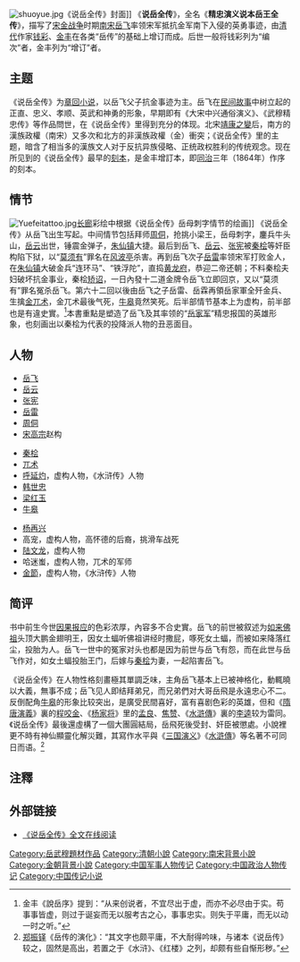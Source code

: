 [[File:shuoyue.jpg|frame]]《说岳全传》封面]]
《'''说岳全传'''》，全名《'''精忠演义说本岳王全传'''》，描写了[[宋金战争|宋金战争]]时期[[南宋|南宋]][[岳飞|岳飞]]率领宋军抵抗金军南下入侵的英勇事迹，由[[清代|清代]]作家[[钱彩|钱彩]]、[[金丰|金丰]]在各类“岳传”的基础上增订而成。后世一般将钱彩列为“编次”者，金丰列为“增订”者。

== 主题 ==
《说岳全传》为[[章回小说|章回小说]]，以岳飞父子抗金事迹为主。岳飞在[[民间故事|民间故事]]中树立起的正直、忠义、孝顺、英武和神勇的形象，早期即有《大宋中兴通俗演义》、《武穆精忠传》等作品問世，在《说岳全传》里得到充分的体现。北宋[[靖康之變|靖康之變]]后，南方的漢族政權（南宋）又多次和北方的非漢族政權（金）衝突；《说岳全传》里的主题，暗含了相当多的漢族文人对于反抗异族侵略、正统政权胜利的传统观念。现在所见到的《说岳全传》最早的[[刻本|刻本]]，是金丰增訂本，即[[同治|同治]]三年（1864年）作序的刻本。

== 情节 ==
[[File:Yuefeitattoo.jpg|thumb]][[长廊|长廊]]彩绘中根据《说岳全传》岳母刺字情节的绘画]]
《说岳全传》从岳飞出生写起。中间情节包括拜师[[周侗|周侗]]，抢挑小梁王，岳母刺字，鏖兵牛头山，[[岳云|岳云]]出世，锤震金弹子，[[朱仙镇|朱仙镇]]大捷。最后到岳飞、[[岳云|岳云]]、[[張憲_(宋朝)|张宪]]被[[秦桧|秦桧]]等奸臣构陷下狱，以“[[莫须有|莫须有]]”罪名在[[风波亭|风波亭]]杀害。再到岳飞次子[[岳雷|岳雷]]率领宋军打败金人，在[[朱仙镇|朱仙镇]]大破金兵“连环马”、“铁浮陀”，直捣[[黄龙府|黄龙府]]，恭迎二帝还朝；不料秦桧夫妇破坏抗金事业，秦桧[[矫诏|矫诏]]，一日內發十二道金牌令岳飞立即回京，又以“莫须有”罪名冤杀岳飞。第六十二回以後由岳飞之子岳雷、岳霖再領岳家軍全歼金兵、生擒[[金兀术|金兀术]]，金兀术最後气死，[[牛皋|牛皋]]竟然笑死。后半部情节基本上为虚构，前半部也是有違史實。<ref>金丰《說岳序》提到：“从来创说者，不宜尽出于虚，而亦不必尽由于实。苟事事皆虚，则过于诞妄而无以服考古之心，事事忠实。则失于平庸，而无以动一时之听。”</ref>本書重點是塑造了岳飞及其率领的“[[岳家军|岳家军]]”精忠报国的英雄形象，也刻画出以秦桧为代表的投降派人物的丑恶面目。

== 人物 ==
{{col-begin}}
{{col-3}}
*[[岳飞|岳飞]]
*[[岳云|岳云]]
*[[張憲_(宋朝)|张宪]]
*[[岳雷|岳雷]]
*[[周侗|周侗]]
*[[宋高宗|宋高宗]]赵构
{{col-3}}
*[[秦桧|秦桧]]
*[[兀术|兀术]]
*[[呼延灼|呼延灼]]，虚构人物，《水浒传》人物
*[[韩世忠|韩世忠]]
*[[梁夫人|梁红玉]]
*[[牛皋|牛皋]]
{{col-3}}
*[[杨再兴|杨再兴]]
*高宠，虚构人物，高怀德的后裔，挑滑车战死
*[[陆文龙|陆文龙]]，虚构人物
*哈迷蚩，虚构人物，兀术的军师
*[[金節|金節]]，虚构人物，《水浒传》人物
{{col-end}}

== 简评 ==
书中前生今世[[因果报应|因果报应]]的色彩浓厚，內容多不合史實。岳飞的前世被叙述为[[如来佛祖|如来佛祖]]头顶大鹏金翅明王，因女土蝠听佛祖讲经时撒屁，啄死女土蝠，而被如来降落红尘，投胎为人。岳飞一世中的冤家对头也都是因为前世与岳飞有怨，而在此世与岳飞作对，如女土蝠投胎王门，后嫁与[[秦桧|秦桧]]为妻，一起陷害岳飞。

《说岳全传》在人物性格刻畫極其單調乏味，主角岳飞基本上已被神格化，動輒曉以大義，無事不成；岳飞见人即结拜弟兄，而兄弟們对大哥岳飛是永遠忠心不二。反倒配角[[牛皋|牛皋]]的形象比较突出，是廣受民間喜好，富有喜剧色彩的英雄，但和《[[隋唐演義|隋唐演義]]》裏的[[程咬金|程咬金]]、《[[杨家将|杨家将]]》里的[[孟良|孟良]]、[[焦赞|焦赞]]、《[[水滸傳|水滸傳]]》裏的[[李逵|李逵]]较为雷同。《说岳全传》最後還虛構了一個大團圓結局，岳飛死後受封、奸臣被懲處。小說裡更不時有神仙顯靈化解災難，其寫作水平與《[[三国演义|三国演义]]》《[[水滸傳|水滸傳]]》等名著不可同日而语。<ref>[[郑振铎|郑振铎]]《岳传的演化》：“其文字也颇平庸，不大耐得吟味，与诸本《说岳传》较之，固然是高出，若置之于《水浒》、《红楼》之列，却颇有些自惭形秽。”</ref>
==注釋==
{{reflist}}

== 外部链接 ==
{{wikisource}}
*[http://www.zggdwx.com/shuoyue.html 《说岳全传》全文在线阅读]{{Wayback|url=http://www.zggdwx.com/shuoyue.html|date=20120414085619}}
[[Category:岳武穆題材作品|Category:岳武穆題材作品]]
[[Category:清朝小說|Category:清朝小說]]
[[Category:南宋背景小說|Category:南宋背景小說]]
[[Category:金朝背景小說|Category:金朝背景小說]]
[[Category:中国军事人物传记|Category:中国军事人物传记]]
[[Category:中国政治人物传记|Category:中国政治人物传记]]
[[Category:中国传记小说|Category:中国传记小说]]